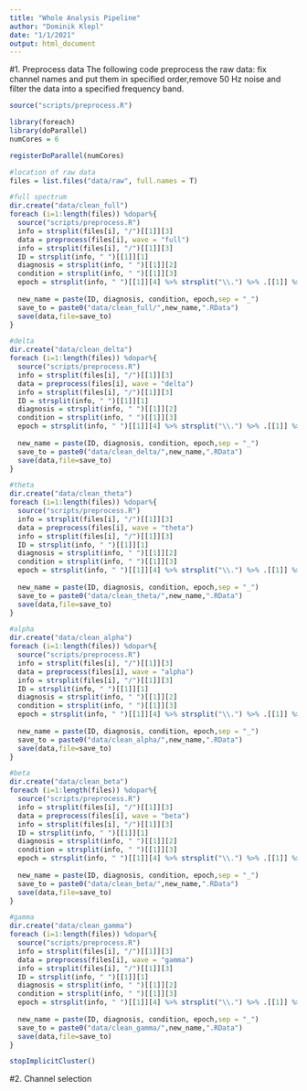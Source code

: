 ---
title: "Whole Analysis Pipeline"
author: "Dominik Klepl"
date: "1/1/2021"
output: html_document
---

#1. Preprocess data
The following code preprocess the raw data: fix channel names and put them in specified order,remove 50 Hz noise and filter the data into a specified frequency band.
```{r}
source("scripts/preprocess.R")

library(foreach)
library(doParallel)
numCores = 6

registerDoParallel(numCores)

#location of raw data
files = list.files("data/raw", full.names = T)

#full spectrum
dir.create("data/clean_full")
foreach (i=1:length(files)) %dopar%{
  source("scripts/preprocess.R")
  info = strsplit(files[i], "/")[[1]][3]
  data = preprocess(files[i], wave = "full")
  info = strsplit(files[i], "/")[[1]][3]
  ID = strsplit(info, " ")[[1]][1]
  diagnosis = strsplit(info, " ")[[1]][2]
  condition = strsplit(info, " ")[[1]][3]
  epoch = strsplit(info, " ")[[1]][4] %>% strsplit("\\.") %>% .[[1]] %>% .[1]
  
  new_name = paste(ID, diagnosis, condition, epoch,sep = "_")
  save_to = paste0("data/clean_full/",new_name,".RData")
  save(data,file=save_to)
}

#delta
dir.create("data/clean_delta")
foreach (i=1:length(files)) %dopar%{
  source("scripts/preprocess.R")
  info = strsplit(files[i], "/")[[1]][3]
  data = preprocess(files[i], wave = "delta")
  info = strsplit(files[i], "/")[[1]][3]
  ID = strsplit(info, " ")[[1]][1]
  diagnosis = strsplit(info, " ")[[1]][2]
  condition = strsplit(info, " ")[[1]][3]
  epoch = strsplit(info, " ")[[1]][4] %>% strsplit("\\.") %>% .[[1]] %>% .[1]
  
  new_name = paste(ID, diagnosis, condition, epoch,sep = "_")
  save_to = paste0("data/clean_delta/",new_name,".RData")
  save(data,file=save_to)
}

#theta
dir.create("data/clean_theta")
foreach (i=1:length(files)) %dopar%{
  source("scripts/preprocess.R")
  info = strsplit(files[i], "/")[[1]][3]
  data = preprocess(files[i], wave = "theta")
  info = strsplit(files[i], "/")[[1]][3]
  ID = strsplit(info, " ")[[1]][1]
  diagnosis = strsplit(info, " ")[[1]][2]
  condition = strsplit(info, " ")[[1]][3]
  epoch = strsplit(info, " ")[[1]][4] %>% strsplit("\\.") %>% .[[1]] %>% .[1]
  
  new_name = paste(ID, diagnosis, condition, epoch,sep = "_")
  save_to = paste0("data/clean_theta/",new_name,".RData")
  save(data,file=save_to)
}

#alpha
dir.create("data/clean_alpha")
foreach (i=1:length(files)) %dopar%{
  source("scripts/preprocess.R")
  info = strsplit(files[i], "/")[[1]][3]
  data = preprocess(files[i], wave = "alpha")
  info = strsplit(files[i], "/")[[1]][3]
  ID = strsplit(info, " ")[[1]][1]
  diagnosis = strsplit(info, " ")[[1]][2]
  condition = strsplit(info, " ")[[1]][3]
  epoch = strsplit(info, " ")[[1]][4] %>% strsplit("\\.") %>% .[[1]] %>% .[1]
  
  new_name = paste(ID, diagnosis, condition, epoch,sep = "_")
  save_to = paste0("data/clean_alpha/",new_name,".RData")
  save(data,file=save_to)
}

#beta
dir.create("data/clean_beta")
foreach (i=1:length(files)) %dopar%{
  source("scripts/preprocess.R")
  info = strsplit(files[i], "/")[[1]][3]
  data = preprocess(files[i], wave = "beta")
  info = strsplit(files[i], "/")[[1]][3]
  ID = strsplit(info, " ")[[1]][1]
  diagnosis = strsplit(info, " ")[[1]][2]
  condition = strsplit(info, " ")[[1]][3]
  epoch = strsplit(info, " ")[[1]][4] %>% strsplit("\\.") %>% .[[1]] %>% .[1]
  
  new_name = paste(ID, diagnosis, condition, epoch,sep = "_")
  save_to = paste0("data/clean_beta/",new_name,".RData")
  save(data,file=save_to)
}

#gamma
dir.create("data/clean_gamma")
foreach (i=1:length(files)) %dopar%{
  source("scripts/preprocess.R")
  info = strsplit(files[i], "/")[[1]][3]
  data = preprocess(files[i], wave = "gamma")
  info = strsplit(files[i], "/")[[1]][3]
  ID = strsplit(info, " ")[[1]][1]
  diagnosis = strsplit(info, " ")[[1]][2]
  condition = strsplit(info, " ")[[1]][3]
  epoch = strsplit(info, " ")[[1]][4] %>% strsplit("\\.") %>% .[[1]] %>% .[1]
  
  new_name = paste(ID, diagnosis, condition, epoch,sep = "_")
  save_to = paste0("data/clean_gamma/",new_name,".RData")
  save(data,file=save_to)
}

stopImplicitCluster()
```

#2. Channel selection


























